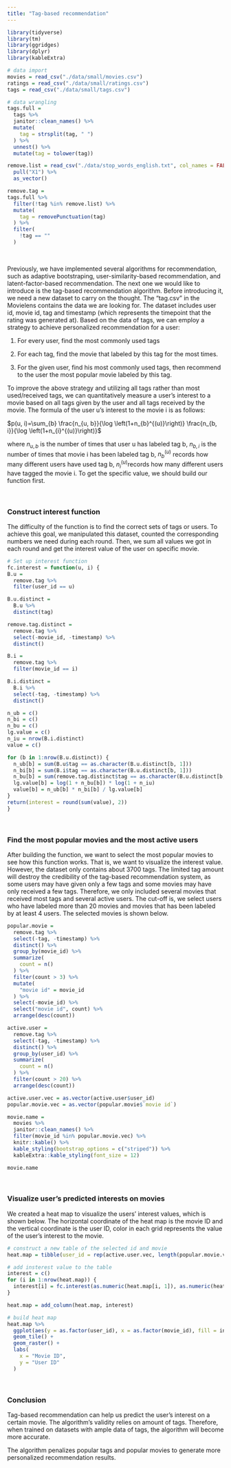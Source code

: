 ```yaml
---
title: "Tag-based recommendation"
---
```


```r
library(tidyverse)
library(tm)
library(ggridges)
library(dplyr)
library(kableExtra)
```

```r
# data import
movies = read_csv("./data/small/movies.csv")
ratings = read_csv("./data/small/ratings.csv")
tags = read_csv("./data/small/tags.csv")
```

```r
# data wrangling
tags.full = 
  tags %>%
  janitor::clean_names() %>%
  mutate(
    tag = strsplit(tag, " ")
  ) %>%
  unnest() %>% 
  mutate(tag = tolower(tag))

remove.list = read_csv("./data/stop_words_english.txt", col_names = FALSE) %>% 
  pull("X1") %>% 
  as_vector()

remove.tag = 
tags.full %>% 
  filter(!tag %in% remove.list) %>%
  mutate(
    tag = removePunctuation(tag)
  ) %>% 
  filter(
    !tag == ""
  )
```

&nbsp;

Previously, we have implemented several algorithms for recommendation, such as adaptive bootstraping, user-similarity-based recommendation, and latent-factor-based recommendation. The next one we would like to introduce is the tag-based recommendation algorithm. Before introducing it, we need a new dataset to carry on the thought. The "tag.csv" in the Movielens contains the data we are looking for. The dataset includes user id, movie id, tag and timestamp (which represents the timepoint that the rating was generated at). Based on the data of tags, we can employ a strategy to achieve personalized recommendation for a user:

1. For every user, find the most commonly used tags 

2. For each tag, find the movie that labeled by this tag for the most times.

3. For the given user, find his most commonly used tags, then recommend to the user the most popular movie labeled by this tag.

To improve the above strategy and utilizing all tags rather than most used/received tags, we can quantitatively measure a user's interest to a movie based on all tags given by the user and all tags received by the movie. The formula of the user u's interest to the movie i is as follows:

$p(u, i)=\sum_{b} \frac{n_{u, b}}{\log \left(1+n_{b}^{(u)}\right)} \frac{n_{b, i}}{\log \left(1+n_{i}^{(u)}\right)}$

where $n_{u, b}$ is the number of times that user u has labeled tag b, $n_{b, i}$ is the number of times that movie i has been labeled tag b, $n_b^{(u)}$ records how many different users have used tag b, $n_i^{(u)}$records how many different users have tagged the movie i. To get the specific value, we should build our function first.

&nbsp;

### Construct interest function

The difficulty of the function is to find the correct sets of tags or users. To achieve this goal, we manipulated this dataset, counted the corresponding numbers we need during each round. Then, we sum all values we got in each round and get the interest value of the user on specific movie.

```r
# Set up interest function
fc.interest = function(u, i) {
B.u = 
  remove.tag %>% 
  filter(user_id == u)

B.u.distinct = 
  B.u %>% 
  distinct(tag)

remove.tag.distinct = 
  remove.tag %>% 
  select(-movie_id, -timestamp) %>% 
  distinct()

B.i = 
  remove.tag %>% 
  filter(movie_id == i)

B.i.distinct = 
  B.i %>% 
  select(-tag, -timestamp) %>% 
  distinct()

n_ub = c()
n_bi = c()
n_bu = c()
lg.value = c()
n_iu = nrow(B.i.distinct)
value = c()

for (b in 1:nrow(B.u.distinct)) {
  n_ub[b] = sum(B.u$tag == as.character(B.u.distinct[b, 1]))
  n_bi[b] = sum(B.i$tag == as.character(B.u.distinct[b, 1]))
  n_bu[b] = sum(remove.tag.distinct$tag == as.character(B.u.distinct[b, 1]))
  lg.value[b] = log(1 + n_bu[b]) * log(1 + n_iu)
  value[b] = n_ub[b] * n_bi[b] / lg.value[b]
}
return(interest = round(sum(value), 2))
}
```

&nbsp;

### Find the most popular movies and the most active users

After building the function, we want to select the most popular movies to see how this function works. That is, we want to visualize the interest value. However, the dataset only contains about 3700 tags. The limited tag amount will destroy the credibility of the tag-based recommendation system, as some users may have given only a few tags and some movies may have only received a few tags. Therefore, we only included several movies that received most tags and several active users. The cut-off is, we select users who have labeled more than 20 movies and movies that has been labeled by at least 4 users. The selected movies is shown below.


```r
popular.movie = 
  remove.tag %>% 
  select(-tag, -timestamp) %>% 
  distinct() %>%
  group_by(movie_id) %>% 
  summarize(
    count = n()
  ) %>% 
  filter(count > 3) %>% 
  mutate(
    "movie id" = movie_id
  ) %>% 
  select(-movie_id) %>% 
  select("movie id", count) %>% 
  arrange(desc(count))

active.user = 
  remove.tag %>% 
  select(-tag, -timestamp) %>%
  distinct() %>% 
  group_by(user_id) %>% 
  summarize(
    count = n()
  ) %>% 
  filter(count > 20) %>% 
  arrange(desc(count))

active.user.vec = as.vector(active.user$user_id)
popular.movie.vec = as.vector(popular.movie$`movie id`)

movie.name = 
  movies %>% 
  janitor::clean_names() %>%
  filter(movie_id %in% popular.movie.vec) %>% 
  knitr::kable() %>% 
  kable_styling(bootstrap_options = c("striped")) %>%
  kableExtra::kable_styling(font_size = 12)

movie.name
```

&nbsp;

### Visualize user's predicted interests on movies

We created a heat map to visualize the users' interest values, which is shown below. The horizontal coordinate of the heat map is the movie ID and the vertical coordinate is the user ID, color in each grid represents the value of the user's interest to the movie.

```r
# construct a new table of the selected id and movie
heat.map = tibble(user_id = rep(active.user.vec, length(popular.movie.vec)), movie_id = rep(popular.movie.vec, length(active.user.vec)))

# add insterest value to the table
interest = c()
for (i in 1:nrow(heat.map)) {
  interest[i] = fc.interest(as.numeric(heat.map[i, 1]), as.numeric(heat.map[i, 2]))
}

heat.map = add_column(heat.map, interest)

# build heat map
heat.map %>% 
  ggplot(aes(y = as.factor(user_id), x = as.factor(movie_id), fill = interest)) +
  geom_tile() +
  geom_raster() +
  labs(
    x = "Movie ID",
    y = "User ID"
  )

```

&nbsp;

### Conclusion

Tag-based recommendation can help us predict the user's interest on a certain movie. The algorithm's validity relies on amount of tags. Therefore, when trained on datasets with ample data of tags, the algorithm will become more accurate. 

The algorithm penalizes popular tags and popular movies to generate more personalized recommendation results.






